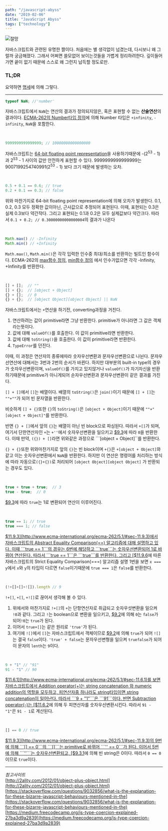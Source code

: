 ```yaml
---
path: "/javascript-abyss"
date: "2019-02-06"
title: "JavaScript Abyss"
tags: ["technology"]
---
```


![절망](../images/javascript-abyss/js-inventing.png)

자바스크립트와 관련된 유명한 짤이다. 처음에는 별 생각없이 넘겼는데, 다시보니 왜 그럴까 궁금해졌다. 그래서 어쩌면 쓸모없어 보이는것들을 가볍게 정리하려한다. 깊이들어가면 끝이 없기 때문에 스스로 왜 그런지 납득할 정도로만.

### TL;DR
요약하면 [명세](http://www.ecma-international.org/ecma-262/5.1/)에 의해 그렇다. 

---


```js
typeof NaN; //'number'
```

자바스크립트에서 ```NaN```는 연산의 결과가 정의되지않은, 혹은 표현할 수 없는 **산술연산**의 결과이다. [ECMA-262의 Number타입 정의](http://www.ecma-international.org/ecma-262/9.0/index.html#sec-terms-and-definitions-number-type)에 의해 Number 타입은 ```+infinity```, ```-infinity```, ```NaN```을 포함한다.

</br>

```js
9999999999999999; // 10000000000000000 
```

자바스크립트는 [64-bit floating point representation](https://en.wikipedia.org/wiki/IEEE_754)을 사용하기때문에 -(2<sup>53</sup> - 1)과 2<sup>53</sup> - 1 사이의 값만 안전하게 표현할 수 있다. 9999999999999999는  9007199254740991(2<sup>53</sup> - 1) 보다 크기 때문에 발생하는 오차.

</br>

```js
0.5 + 0.1 == 0.6; // true
0.2 + 0.1 == 0.3; // false
```

위와 마찬가지로 64-bit floating point representation에 의해 오차가 발생한다.
0.1, 0.2, 0.3 모두 정확한 값이아닌, 근사값으로 추정되어 표현된다. 이때, 표현되는 0.3은 실제 0.3보다 약간작다. 그리고 표현되는 0.1과 0.2은 모두 실제값보다 약간크다. 따라서 ```0.1 + 0.2; // 0.30000000000000004```의 결과가 나온다 

</br>

```js
Math.max() // -Infinity
Math.min() // +Infinity
```

```Math.max()```, ```Math.min()```은 각각 입력한 인수중 최대/최소를 반환하는 빌트인 함수이다. ECMA-262의 [max함수 정의](http://www.ecma-international.org/ecma-262/5.1/#sec-15.8.2.11), [min함수 정의](http://www.ecma-international.org/ecma-262/5.1/#sec-15.8.2.12) 에서 인수가없으면 각각 -Infinity, +Infinity를 반환한다.

</br>

```js
[] + [];  // ""
[] + {};  // [object + Object]
{} + [];  // 0
{} + {};  // [object Object][object Object] || NaN
```

자바스크립트에서는 ```+```연산을 하기전, converting과정을 거친다.
1. 연산하려는 값이 primitive라면 그냥 반환한다. primitive가 아니라면 그 값은 객체라는뜻이다.
2. 값에 대해 ```valueOf()```를 호출한다. 이 값이 primitive라면 반환한다.
3. 값에 대해 ```toString()```을 호출한다. 이 값이 primitive라면 반환한다.
4. ```TypeError```를 던진다.

이때, 이 과정은 연산자의 종류에따라 숫자우선변환과 문자우선변환으로 나뉜다. 문자우선연산에 대해서는 3번과 2번의 순서가 바뀐다. 하지만 대부분의 built-in type의 경우가 숫자우선변환이며, ```valueOf()```를 가지고 있지않거나 ```valueOf()```가 자기자신을 반환하기때문에 primitive가 아니게되어 순자우선변환과 문자우선변환이 같은 결과를 가진다.

```[] + []```에서 ```[]```는 배열이다. 배열의 ```toString()```은 ```join()```이기 때문에 ```[] + []```는 ```""+""```가 되어 빈 문자열을 반환한다.

비슷하게 ```[] + {}```또한 ```{}```의 ```toString()```은  ```[object + Object]```이기 때문에  ```""+"[object + Object]"```를 반환한다.

반면 ```{} + []```에서 앞의 ```{}```는 배열이 아닌 빈 block으로 파싱된다. 따라서 ```+[]```가 되며, 여기서 단한연산자인 ```+```는 ```+''```에서 숫자우선변환을 일으키고 [$9.3](http://www.ecma-international.org/ecma-262/5.1/#sec-9.3)에 따라 ```0```을 반환한다. 이때 만약, ```({}) + []```라면 위와같은 과정으로 ```[object + Object]``를 반환한다.

```{} + {}```또한 위와마찬가지로 앞의 ```{}```는 빈 block이며 ```+{}```은 ```+[object + Object]```와 같고 이는 숫자우선변환에서 ```NaN```을 반환한다. 하지만 이 연산은 명령어를 처리하는 방식에 따라 자동으로```({}+{})```로 처리되어 ```[object Object][object Object]``` 가 반환되는 경우도 있다.

</br>

```js
true + true + true;  // 3
true - true;  // 0
```

[$9.3](http://www.ecma-international.org/ecma-262/5.1/#sec-9.3)에 따라 ```true```는 1로 변환되어 연산이 이루어진다.

</br>

```js
true == 1; // true
true === 1; // false
```
[$11.9.3](http://www.ecma-international.org/ecma-262/5.1/#sec-11.9.3)에서 자바스크립트의 Abstract Equality Comparison(==) 알고리즘에 대해 설명하고 있다. 이때 ```true == 1```의 경우는 6번에 해당하고 ```true```는 숫자우선변환되어 1로 바뀌어 연산된다. 따라서 ```true == 1```은 ```true```를 반환한다. 그리고 [$11.9.6](http://www.ecma-international.org/ecma-262/5.1/#sec-11.9.6)에 따른 자바스크립트의 Strict Equality Comparison(===) 알고리즘 설명 1번을 보면 ```x === y```에서 ```x```와 ```y```의 타입이 다르면 ```false```이기때문에 ```true === 1```은 ```false```를 반환한다.

</br>

```js
(!+[]+[]+![]).length // 9
```

```!+[]```, ```+[]```, ```+![]```로 끊어서 생각해 볼 수 있다.
1. 위에서와 마찬가지로 ```!+[]```의 ```+```는 단항연산자로 취급되고 숫자우섯변환을 일으켜 ```!0```과 같다. 그리고 ```!```는 boolean으로 변환을 일으키고, [$9.2](http://www.ecma-international.org/ecma-262/5.1/#sec-9.2)에 의해 ```0```는 ```false```가 되어```!0```는 ```true```가 된다.
2. 이어서 ```true+[]```는 같은 원리로 ```'true'```가 된다.
3. 여기에 ```![]```에서 ```[]```는 자바스크립트에서 객체이므로 [$9.2](http://www.ecma-international.org/ecma-262/5.1/#sec-9.2)에 의해 ```true```가 되어 ```![]```는 결국 ```false```이다. ```'true' + false```는 문자우선변형을 일으켜 ```truefalse```가 되어 이 문자의 ```lenth```는 ```9```이다.

</br>

```js
9 + "1" // "91"
91 - "1" // 90
```
[$11.6.1](http://www.ecma-international.org/ecma-262/5.1/#sec-11.6.1)를 보면 자바스크립트에서 Addition operator(+)는 string concatenation 와 numeric addition의 역할을 모두하고, 피연산자중 하나라도 string타입이면 string concatenation이 일어난다. 따라서 ```9 + "1"```은 ```91```이다.
반면 Subtraction operator(-)는 [$11.6.2](http://www.ecma-international.org/ecma-262/5.1/#sec-11.6.1)에 의해 두 피연산자를 숫자우선변환시킨다. 따라서 ```91 - "1"```은 ```91 - 1```로 계산된다.

</br>

```js
[] == 0 // true
```
[$11.9.3](http://www.ecma-international.org/ecma-262/5.1/#sec-11.9.3)의 9번에 의해 ```[] == 0```의 ```[]```는 primitive로 바뀌어 ```'' == 0```가 된다. 이어서 5번에 의해 ```''```는 숫자우선변환되고, [$9.3.1](http://www.ecma-international.org/ecma-262/5.1/#sec-9.3.1)에 의해 빈 string은 0이다. 따라서 ```0 == 0```이므로 ```true```이다.

-------
*참고사이트*  
[http://2ality.com/2012/01/object-plus-object.html](http://2ality.com/2012/01/object-plus-object.html)
[https://stackoverflow.com/questions/9032856/what-is-the-explanation-for-these-bizarre-javascript-behaviours-mentioned-in-the](https://stackoverflow.com/questions/9032856/what-is-the-explanation-for-these-bizarre-javascript-behaviours-mentioned-in-the)
[https://medium.freecodecamp.org/js-type-coercion-explained-27ba3d9a2839](https://medium.freecodecamp.org/js-type-coercion-explained-27ba3d9a2839)